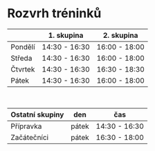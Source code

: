 # Rozvrh tréninků

|             | 1. skupina    | 2. skupina               |
| ----------- | ------------- | ------------------------ |
| Pondělí     | 14:30 - 16:30 | 16:00 - 18:00            |
| Středa      | 14:30 - 16:30 | 16:00 - 18:00            |
| Čtvrtek     | 14:30 - 16:30 | 16:30 - 18:30            |
| Pátek       | 14:30 - 16:30 | 16:00 - 18:00            |

<br/>

| Ostatní skupiny | den | čas
|-------------|--------|----------------|
| Přípravka   | pátek  | 14:30 - 16:30 |
| Začátečníci | pátek  | 16:30 - 18:00 |
